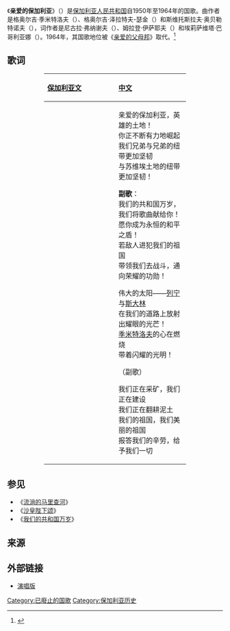 {{Infobox anthem
|title         = {{lang|bg|Бъларио мила}}
|transcription = Balgariyo mila
|chinese_title = 亲爱的保加利亚
|image         = Coat_of_arms_of_Bulgaria_(1948-1968).svg
|prefix        = 国歌
|country       = [[File:Flag_of_Bulgaria_(1948-1967).svg|23px]] [[保加利亚人民共和国|保加利亚人民共和国]]
|author        = 尼古拉·弗纳谢夫、姆拉登·伊萨耶夫、埃莉萨维塔·巴哥利亚娜
|lyrics_date   =
|composer      = 格奥尔吉·季米特洛夫、格奥尔吉·泽拉特夫-瑟金、斯维托斯拉夫·奥贝勒特诺夫
|music_date    = 
|adopted       = 1950年
|until         = 1964年
}}
{{Anthem History
| Nation = 保加利亚
| Flag = Flag of Bulgaria.svg
| Year1 = 1886 - 1944
| Name1 = [[流淌的马里查河|流淌的马里查河]]
| Year2 = 1944 - 1950
| Name2 = [[我们的共和国万岁|我们的共和国万岁]]
| Year3 = 1950 - 1964
| Name3 = '''亲爱的保加利亚'''
| Year4 = 1964 - 
| Name4 = [[亲爱的父母邦|亲爱的父母邦]]
}}
《'''亲爱的保加利亚'''》（{{lang-bg|Бъларио мила}}）是[[保加利亚人民共和国|保加利亚人民共和国]]自1950年至1964年的国歌。曲作者是格奥尔吉·季米特洛夫（{{lang|bg|Георги Димитров}}）、格奥尔吉·泽拉特夫-瑟金（{{lang|bg|Георги Златев-Черкин}}）和斯维托斯拉夫·奥贝勒特诺夫（{{lang|bg|Светослав Обретенов}}），词作者是尼古拉·弗纳谢夫（{{lang|bg|Никола Фурнаджиев}}）、姆拉登·伊萨耶夫（{{lang|bg|Младен Исаев}}）和埃莉萨维塔·巴哥利亚娜（{{lang|bg|Елисавета Багряна}}）。1964年，其国歌地位被《[[亲爱的父母邦|亲爱的父母邦]]》取代。<ref>{{Cite web |url=http://www.nationalanthems.info/bg-64.htm |title=Bulgaria (1950-1964) » nationalanthems.info |accessdate=2013-12-21 |archive-date=2020-11-14 |archive-url=https://web.archive.org/web/20201114001340/http://www.nationalanthems.info/bg-64.htm |dead-url=no }}</ref>

==歌词==
<center>
{| summary="歌词"
! style="text-align:left;" width="33%" | [[保加利亚文|保加利亚文]]
! style="text-align:left;" width="33%" | [[中文|中文]]
|- valign=top
|
{{lang|bg| Бъларио мила, земя на герои,<br>
неспирен и мощен е твоят възход.<br>
Да крепне навеки съюзът ни боен <br> 
с могъщия братски съветски народ!

'''Припев''':<br> 
Слава, Републико наша свободна!<br>
Страж на мира непреклонно бъди!<br>
Враг ли нападне земята ни родна,<br>
в бой до по беда ни смело води! 

Великото слън це на Ленин и Сталин<br>
с лъчите си нашия път освети.<br>
Димитров за подвиг сърцата запали,<br>
в борбата и в мирния труд ни сплоти. 

(Припев)

Строим ний заводи, разкриваме мини,<br>
нивята широки задружно орем.<br>
За нашата скъпа, прекрасна родина<br>
готови сме труд и живот да дадем! }}
|
亲爱的保加利亚，英雄的土地！<br>
你正不断有力地崛起<br>
我们兄弟与兄弟的纽带更加坚韧<br>
与苏维埃土地的纽带更加坚韧！

'''副歌'''：<br>
我们的共和国万岁，我们将歌曲献给你！<br>
愿你成为永恒的和平之盾！ <br>
若敌人进犯我们的祖国<br>
带领我们去战斗，通向荣耀的功勋！

伟大的太阳——[[列宁|列宁]]与[[斯大林|斯大林]]<br>
在我们的道路上放射出耀眼的光芒！<br>
[[格奥尔基·季米特洛夫|季米特洛夫]]的心在燃烧<br>
带着闪耀的光明！

（副歌）

我们正在采矿，我们正在建设<br>
我们正在翻耕泥土 <br>
我们的祖国，我们美丽的祖国<br>
报答我们的辛劳，给予我们一切
|}
</center>

== 参见 ==
*《[[流淌的马里查河|流淌的马里查河]]》
*《[[沙皇陛下颂|沙皇陛下颂]]》
*《[[我们的共和国万岁|我们的共和国万岁]]》

== 来源 ==
{{reflist}}

==外部链接==
* [http://bnr.bg/radiobulgaria/post/100499257/1964-g-istoriata-na-balgarskia-nacionalen-himn 演唱版] {{Wayback|url=http://bnr.bg/radiobulgaria/post/100499257/1964-g-istoriata-na-balgarskia-nacionalen-himn |date=20191124110324 }}

[[Category:已廢止的国歌|Category:已廢止的国歌]]
[[Category:保加利亚历史|Category:保加利亚历史]]